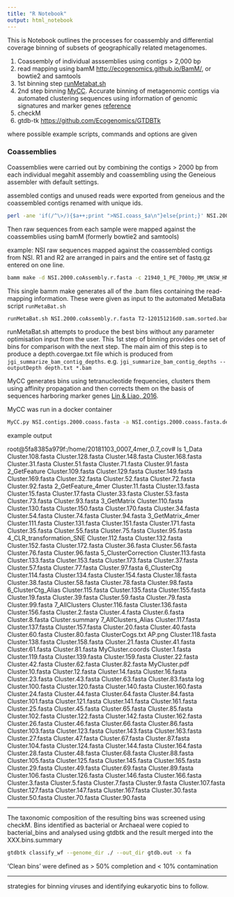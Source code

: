 ```yaml
---
title: "R Notebook"
output: html_notebook
---
```


This is Notebook outlines the processes for coassembly and differential coverage binning of subsets of geographically related metagenomes.

1. Coassembly of individual asssemblies using contigs > 2,000 bp 
2. read mapping using bamM <http://ecogenomics.github.io/BamM/>, or bowtie2 and samtools
3. 1st binning step [runMetabat.sh](https://bitbucket.org/berkeleylab/metabat)
4. 2nd step binning [MyCC](https://sourceforge.net/projects/sb2nhri/files/MyCC/). Accurate binning of metagenomic contigs via automated clustering sequences using information of genomic signatures and marker genes [reference](https://www.nature.com/articles/srep24175)
5. checkM
6. gtdb-tk <https://github.com/Ecogenomics/GTDBTk>

where possible example scripts, commands and options are given

### Coassemblies

Coassemblies were carried out by combining the contigs > 2000 bp from each individual megahit assembly and coassembling using the Geneious assembler with default settings.

assembled contigs and unused reads were exported from geneious and the coassembled contigs renamed with unique ids.

```bash
perl -ane 'if(/^\>/){$a++;print ">NSI.coass_$a\n"}else{print;}' NSI.2000.coAssembly.fasta > NSI.2000.coAssembly.r.fasta
```

Then raw sequences from each sample were mapped against the coassemblies using bamM
(formerly bowtie2 and samtools)

example: NSI raw sequences mapped against the coassembled contigs from NSI. R1 and R2 are arranged in pairs and the entire set of fastq.gz entered on one line.

```bash
bamm make -d NSI.2000.coAssembly.r.fasta -c 21940_1_PE_700bp_MM_UNSW_HMJH2BCXX_TCCTGAGC-TCTCTCCG_L001_R1.fastq.gz 21940_1_PE_700bp_MM_UNSW_HMJH2BCXX_TCCTGAGC-TCTCTCCG_L001_R2.fastq.gz ... 35466_1_PE_480bp_MM_AGRF_H7MYTBCX2_AAGAGGCA-TATCCTCT_L002_R1.fastq.gz 35466_1_PE_480bp_MM_AGRF_H7MYTBCX2_AAGAGGCA-TATCCTCT_L002_R2.fastq.gz -t 12

```

This single bamm make generates all of the .bam files containing the read-mapping information. These were given as input to the automated MetaBata script `runMetaBat.sh`


```bash
runMetaBat.sh NSI.2000.coAssembly.r.fasta T2-120151216d0.sam.sorted.bam T4-40020151208d0.sam.sorted.bam T5-40020151205d0.sam.sorted.bam ....
```

runMetaBat.sh attempts to produce the best bins without any parameter optimisation input from the user. This 1st step of binning provides one set of bins for comparison with the next step. The main aim of this step is to produce a depth.covergae.txt file which is produced from `jgi_summarize_bam_contig_depths`. e.g. `jgi_summarize_bam_contig_depths --outputDepth depth.txt *.bam`


MyCC generates bins using tetranucleotide frequencies, clusters them using affinity propagation and then corrects them on the basis of sequences harboring marker genes [Lin & Liao, 2016](https://www.nature.com/articles/srep24175).

MyCC was run in a docker container 

```bash
MyCC.py NSI.contigs.2000.coass.fasta -a NSI.contigs.2000.coass.fasta.depth.txt -plot
```


example output

root@5fa8385a979f:/home/20181103_0007_4mer_0.7_cov# ls
1_Data                    Cluster.108.fasta  Cluster.128.fasta  Cluster.148.fasta  Cluster.168.fasta  Cluster.31.fasta  Cluster.51.fasta  Cluster.71.fasta  Cluster.91.fasta
2_GetFeature              Cluster.109.fasta  Cluster.129.fasta  Cluster.149.fasta  Cluster.169.fasta  Cluster.32.fasta  Cluster.52.fasta  Cluster.72.fasta  Cluster.92.fasta
2_GetFeature_4mer         Cluster.11.fasta   Cluster.13.fasta   Cluster.15.fasta   Cluster.17.fasta   Cluster.33.fasta  Cluster.53.fasta  Cluster.73.fasta  Cluster.93.fasta
3_GetMatrix               Cluster.110.fasta  Cluster.130.fasta  Cluster.150.fasta  Cluster.170.fasta  Cluster.34.fasta  Cluster.54.fasta  Cluster.74.fasta  Cluster.94.fasta
3_GetMatrix_4mer          Cluster.111.fasta  Cluster.131.fasta  Cluster.151.fasta  Cluster.171.fasta  Cluster.35.fasta  Cluster.55.fasta  Cluster.75.fasta  Cluster.95.fasta
4_CLR_transformation_SNE  Cluster.112.fasta  Cluster.132.fasta  Cluster.152.fasta  Cluster.172.fasta  Cluster.36.fasta  Cluster.56.fasta  Cluster.76.fasta  Cluster.96.fasta
5_ClusterCorrection       Cluster.113.fasta  Cluster.133.fasta  Cluster.153.fasta  Cluster.173.fasta  Cluster.37.fasta  Cluster.57.fasta  Cluster.77.fasta  Cluster.97.fasta
6_ClusterCtg              Cluster.114.fasta  Cluster.134.fasta  Cluster.154.fasta  Cluster.18.fasta   Cluster.38.fasta  Cluster.58.fasta  Cluster.78.fasta  Cluster.98.fasta
6_ClusterCtg_Alias        Cluster.115.fasta  Cluster.135.fasta  Cluster.155.fasta  Cluster.19.fasta   Cluster.39.fasta  Cluster.59.fasta  Cluster.79.fasta  Cluster.99.fasta
7_AllClusters             Cluster.116.fasta  Cluster.136.fasta  Cluster.156.fasta  Cluster.2.fasta    Cluster.4.fasta   Cluster.6.fasta   Cluster.8.fasta   Cluster.summary
7_AllClusters_Alias       Cluster.117.fasta  Cluster.137.fasta  Cluster.157.fasta  Cluster.20.fasta   Cluster.40.fasta  Cluster.60.fasta  Cluster.80.fasta  ClusterCogs.txt
AP.png                    Cluster.118.fasta  Cluster.138.fasta  Cluster.158.fasta  Cluster.21.fasta   Cluster.41.fasta  Cluster.61.fasta  Cluster.81.fasta  MyCluster.coords
Cluster.1.fasta           Cluster.119.fasta  Cluster.139.fasta  Cluster.159.fasta  Cluster.22.fasta   Cluster.42.fasta  Cluster.62.fasta  Cluster.82.fasta  MyCluster.pdf
Cluster.10.fasta          Cluster.12.fasta   Cluster.14.fasta   Cluster.16.fasta   Cluster.23.fasta   Cluster.43.fasta  Cluster.63.fasta  Cluster.83.fasta  log
Cluster.100.fasta         Cluster.120.fasta  Cluster.140.fasta  Cluster.160.fasta  Cluster.24.fasta   Cluster.44.fasta  Cluster.64.fasta  Cluster.84.fasta
Cluster.101.fasta         Cluster.121.fasta  Cluster.141.fasta  Cluster.161.fasta  Cluster.25.fasta   Cluster.45.fasta  Cluster.65.fasta  Cluster.85.fasta
Cluster.102.fasta         Cluster.122.fasta  Cluster.142.fasta  Cluster.162.fasta  Cluster.26.fasta   Cluster.46.fasta  Cluster.66.fasta  Cluster.86.fasta
Cluster.103.fasta         Cluster.123.fasta  Cluster.143.fasta  Cluster.163.fasta  Cluster.27.fasta   Cluster.47.fasta  Cluster.67.fasta  Cluster.87.fasta
Cluster.104.fasta         Cluster.124.fasta  Cluster.144.fasta  Cluster.164.fasta  Cluster.28.fasta   Cluster.48.fasta  Cluster.68.fasta  Cluster.88.fasta
Cluster.105.fasta         Cluster.125.fasta  Cluster.145.fasta  Cluster.165.fasta  Cluster.29.fasta   Cluster.49.fasta  Cluster.69.fasta  Cluster.89.fasta
Cluster.106.fasta         Cluster.126.fasta  Cluster.146.fasta  Cluster.166.fasta  Cluster.3.fasta    Cluster.5.fasta   Cluster.7.fasta   Cluster.9.fasta
Cluster.107.fasta         Cluster.127.fasta  Cluster.147.fasta  Cluster.167.fasta  Cluster.30.fasta   Cluster.50.fasta  Cluster.70.fasta  Cluster.90.fasta

***

The taxonomic composition of the resulting bins was screened using checkM. Bins identified as bacterial or Archaeal were copied to bacterial_bins and analysed using gtdbtk and the result merged into the XXX.bins.summary

```bash
gtdbtk classify_wf --genome_dir ./ --out_dir gtdb.out -x fa
```

'Clean bins' were defined as > 50% completion and < 10% contamination

***

strategies for binning viruses and identifying eukaryotic bins to follow.




